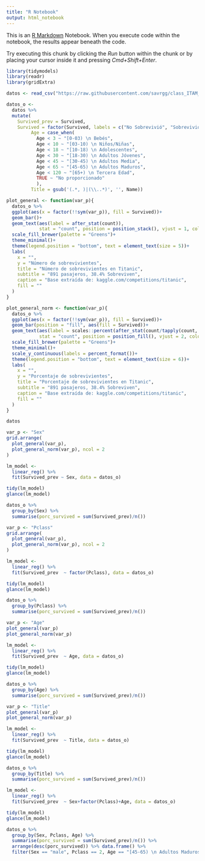 ```yaml
---
title: "R Notebook"
output: html_notebook
---
```


This is an [R Markdown](http://rmarkdown.rstudio.com) Notebook. When you execute code within the notebook, the results appear beneath the code. 

Try executing this chunk by clicking the *Run* button within the chunk or by placing your cursor inside it and pressing *Cmd+Shift+Enter*. 

```r
library(tidymodels)
library(readr)
library(gridExtra)

datos <- read_csv("https://raw.githubusercontent.com/savrgg/class_ITAM_metodos/main/notas_r/train.csv")

datos_o <- 
  datos %>% 
  mutate(
    Survived_prev = Survived,
    Survived = factor(Survived, labels = c("No Sobrevivió", "Sobrevivió")),
         Age = case_when(
           Age < 3 ~ "[0-03) \n Bebés",
           Age < 10 ~ "[03-10) \n Niños/Niñas",
           Age < 18 ~ "[10-18) \n Adolescentes",
           Age < 30 ~ "[18-30) \n Adultos Jóvenes",
           Age < 45 ~ "[30-45) \n Adultos Media",
           Age < 65 ~ "[45-65) \n Adultos Maduros",
           Age < 120 ~ "[65+) \n Tercera Edad",
           TRUE ~ "No proporcionado"
           ),
         Title = gsub('(.*, )|(\\..*)', '', Name))

plot_general <- function(var_p){
  datos_o %>% 
  ggplot(aes(x = factor(!!sym(var_p)), fill = Survived))+
  geom_bar()+
  geom_text(aes(label = after_stat(count)), 
            stat = "count", position = position_stack(), vjust = 1, color = "gray50", size = 2)+
  scale_fill_brewer(palette = "Greens")+
  theme_minimal()+
  theme(legend.position = "bottom", text = element_text(size = 5))+
  labs(
    x = "",
    y = "Número de sobrevivientes",
    title = "Número de sobrevivientes en Titanic",
    subtitle = "891 pasajeros, 38.4% Sobreviven",
    caption = "Base extraída de: kaggle.com/competitions/titanic",
    fill = ""
  )  
}

plot_general_norm <- function(var_p){
  datos_o %>% 
  ggplot(aes(x = factor(!!sym(var_p)), fill = Survived))+
  geom_bar(position = "fill", aes(fill = Survived))+
  geom_text(aes(label = scales::percent(after_stat(count/tapply(count, x, sum)[x])), group = Survived), 
            stat = "count", position = position_fill(), vjust = 2, color = "gray50", size = 2)+
  scale_fill_brewer(palette = "Greens")+
  theme_minimal()+
  scale_y_continuous(labels = percent_format())+
  theme(legend.position = "bottom", text = element_text(size = 6))+
  labs(
    x = "",
    y = "Porcentaje de sobrevivientes",
    title = "Porcentaje de sobrevivientes en Titanic",
    subtitle = "891 pasajeros, 38.4% Sobreviven",
    caption = "Base extraída de: kaggle.com/competitions/titanic",
    fill = ""
  )
}

datos
```

```r
var_p <- "Sex"
grid.arrange(
  plot_general(var_p),
  plot_general_norm(var_p), ncol = 2
)

```
```r
lm_model <- 
  linear_reg() %>% 
  fit(Survived_prev ~ Sex, data = datos_o)

tidy(lm_model)
glance(lm_model)

datos_o %>% 
  group_by(Sex) %>% 
  summarise(porc_survived = sum(Survived_prev)/n())
```



```r
var_p <- "Pclass"
grid.arrange(
  plot_general(var_p),
  plot_general_norm(var_p), ncol = 2
)

```



```r
lm_model <- 
  linear_reg() %>% 
  fit(Survived_prev  ~ factor(Pclass), data = datos_o)

tidy(lm_model)
glance(lm_model)

datos_o %>% 
  group_by(Pclass) %>% 
  summarise(porc_survived = sum(Survived_prev)/n())
```


```r
var_p <- "Age"
plot_general(var_p)
plot_general_norm(var_p)
```
```r
lm_model <- 
  linear_reg() %>% 
  fit(Survived_prev  ~ Age, data = datos_o)

tidy(lm_model)
glance(lm_model)

datos_o %>% 
  group_by(Age) %>% 
  summarise(porc_survived = sum(Survived_prev)/n())
```


```r
var_p <- "Title"
plot_general(var_p)
plot_general_norm(var_p)
```

```r
lm_model <- 
  linear_reg() %>% 
  fit(Survived_prev  ~ Title, data = datos_o)

tidy(lm_model)
glance(lm_model)

datos_o %>% 
  group_by(Title) %>% 
  summarise(porc_survived = sum(Survived_prev)/n())
```



```r
lm_model <- 
  linear_reg() %>% 
  fit(Survived_prev  ~ Sex+factor(Pclass)+Age, data = datos_o)

tidy(lm_model)
glance(lm_model)

datos_o %>% 
  group_by(Sex, Pclass, Age) %>% 
  summarise(porc_survived = sum(Survived_prev)/n()) %>% 
  arrange(desc(porc_survived)) %>% data.frame() %>% 
  filter(Sex == "male", Pclass == 2, Age == "[45-65) \n Adultos Maduros")
```


